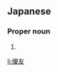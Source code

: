 ==Japanese==
{{ja-kanjitab|まさ|とも}}

===Proper noun===
{{ja-pos|proper|まさとも}}

# {{given name|male|lang=ja|sort=まさとも}}

[[li:優友]]